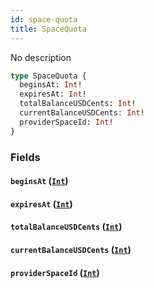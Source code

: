 ```yaml
---
id: space-quota
title: SpaceQuota
---
```



No description

```graphql
type SpaceQuota {
  beginsAt: Int!
  expiresAt: Int!
  totalBalanceUSDCents: Int!
  currentBalanceUSDCents: Int!
  providerSpaceId: Int!
}
```


### Fields

#### `beginsAt` ([`Int`](../../references/scalars/int))




#### `expiresAt` ([`Int`](../../references/scalars/int))




#### `totalBalanceUSDCents` ([`Int`](../../references/scalars/int))




#### `currentBalanceUSDCents` ([`Int`](../../references/scalars/int))




#### `providerSpaceId` ([`Int`](../../references/scalars/int))






